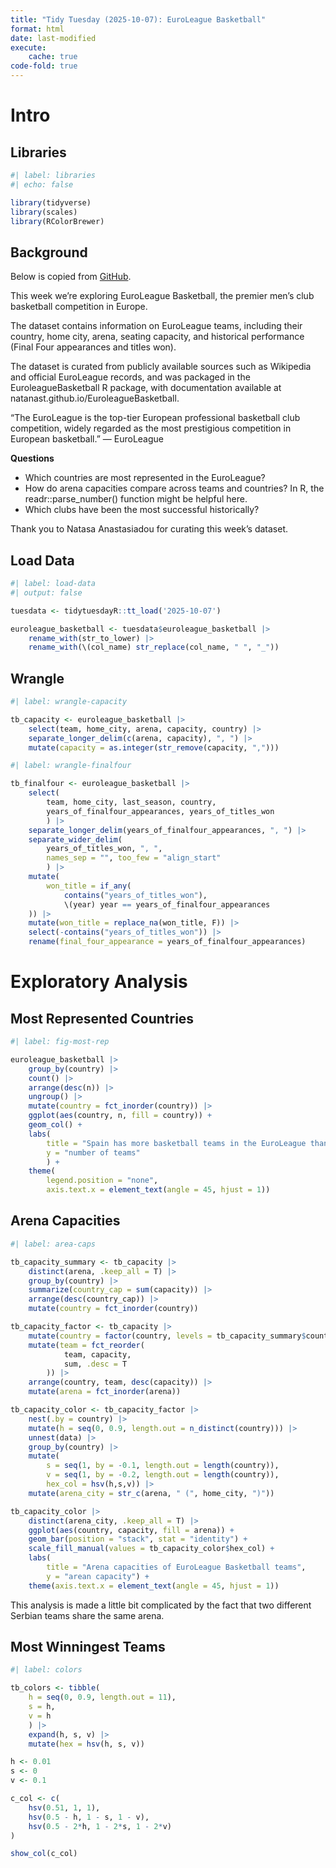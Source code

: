 ```yaml
---
title: "Tidy Tuesday (2025-10-07): EuroLeague Basketball"
format: html
date: last-modified
execute:
    cache: true
code-fold: true
---
```


# Intro

## Libraries

```r
#| label: libraries
#| echo: false

library(tidyverse)
library(scales)
library(RColorBrewer)
```

## Background

Below is copied from [GitHub](https://github.com/rfordatascience/tidytuesday/blob/main/data/2025/2025-10-07/readme.md).

This week we’re exploring EuroLeague Basketball, the premier men’s club basketball competition in Europe.

The dataset contains information on EuroLeague teams, including their country, home city, arena, seating capacity, and historical performance (Final Four appearances and titles won).

The dataset is curated from publicly available sources such as Wikipedia and official EuroLeague records, and was packaged in the EuroleagueBasketball R package, with documentation available at natanast.github.io/EuroleagueBasketball.

"The EuroLeague is the top-tier European professional basketball club competition, widely regarded as the most prestigious competition in European basketball." — EuroLeague

**Questions**

 - Which countries are most represented in the EuroLeague?
 - How do arena capacities compare across teams and countries? In R, the readr::parse_number() function might be helpful here.
 - Which clubs have been the most successful historically?

Thank you to Natasa Anastasiadou for curating this week's dataset.

## Load Data

```r
#| label: load-data
#| output: false

tuesdata <- tidytuesdayR::tt_load('2025-10-07')

euroleague_basketball <- tuesdata$euroleague_basketball |> 
    rename_with(str_to_lower) |> 
    rename_with(\(col_name) str_replace(col_name, " ", "_"))
```

## Wrangle

```r
#| label: wrangle-capacity

tb_capacity <- euroleague_basketball |>
    select(team, home_city, arena, capacity, country) |> 
    separate_longer_delim(c(arena, capacity), ", ") |> 
    mutate(capacity = as.integer(str_remove(capacity, ",")))
```


```r
#| label: wrangle-finalfour

tb_finalfour <- euroleague_basketball |> 
    select(
        team, home_city, last_season, country, 
        years_of_finalfour_appearances, years_of_titles_won
        ) |> 
    separate_longer_delim(years_of_finalfour_appearances, ", ") |> 
    separate_wider_delim(
        years_of_titles_won, ", ", 
        names_sep = "", too_few = "align_start"
        ) |> 
    mutate(
        won_title = if_any(
            contains("years_of_titles_won"), 
            \(year) year == years_of_finalfour_appearances
    )) |> 
    mutate(won_title = replace_na(won_title, F)) |> 
    select(-contains("years_of_titles_won")) |> 
    rename(final_four_appearance = years_of_finalfour_appearances)
```

# Exploratory Analysis

## Most Represented Countries

```r
#| label: fig-most-rep

euroleague_basketball |> 
    group_by(country) |> 
    count() |> 
    arrange(desc(n)) |> 
    ungroup() |> 
    mutate(country = fct_inorder(country)) |> 
    ggplot(aes(country, n, fill = country)) +
    geom_col() +
    labs(
        title = "Spain has more basketball teams in the EuroLeague than any other country.",
        y = "number of teams"
        ) +
    theme(
        legend.position = "none",
        axis.text.x = element_text(angle = 45, hjust = 1))
```

## Arena Capacities

```r
#| label: area-caps

tb_capacity_summary <- tb_capacity |> 
    distinct(arena, .keep_all = T) |> 
    group_by(country) |> 
    summarize(country_cap = sum(capacity)) |> 
    arrange(desc(country_cap)) |> 
    mutate(country = fct_inorder(country))

tb_capacity_factor <- tb_capacity |> 
    mutate(country = factor(country, levels = tb_capacity_summary$country)) |> 
    mutate(team = fct_reorder(
            team, capacity,
            sum, .desc = T
        )) |> 
    arrange(country, team, desc(capacity)) |> 
    mutate(arena = fct_inorder(arena))

tb_capacity_color <- tb_capacity_factor |> 
    nest(.by = country) |> 
    mutate(h = seq(0, 0.9, length.out = n_distinct(country))) |> 
    unnest(data) |>
    group_by(country) |> 
    mutate(
        s = seq(1, by = -0.1, length.out = length(country)),
        v = seq(1, by = -0.2, length.out = length(country)),
        hex_col = hsv(h,s,v)) |> 
    mutate(arena_city = str_c(arena, " (", home_city, ")"))

tb_capacity_color |> 
    distinct(arena_city, .keep_all = T) |> 
    ggplot(aes(country, capacity, fill = arena)) +
    geom_bar(position = "stack", stat = "identity") +
    scale_fill_manual(values = tb_capacity_color$hex_col) +
    labs(
        title = "Arena capacities of EuroLeague Basketball teams",
        y = "arean capacity") +
    theme(axis.text.x = element_text(angle = 45, hjust = 1))
```

This analysis is made a little bit complicated by the fact that two different Serbian teams share the same arena. 

## Most Winningest Teams


```r
#| label: colors

tb_colors <- tibble(
    h = seq(0, 0.9, length.out = 11),
    s = h,
    v = h
    ) |>
    expand(h, s, v) |> 
    mutate(hex = hsv(h, s, v))
```

```r

h <- 0.01
s <- 0
v <- 0.1

c_col <- c(
    hsv(0.51, 1, 1),
    hsv(0.5 - h, 1 - s, 1 - v),
    hsv(0.5 - 2*h, 1 - 2*s, 1 - 2*v)
)

show_col(c_col)
```
